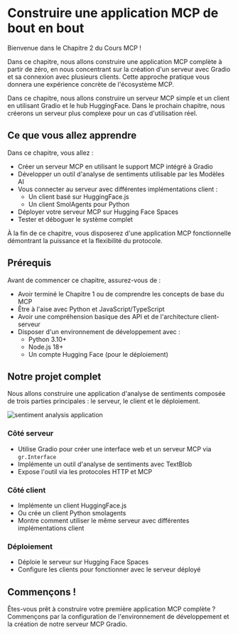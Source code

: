 
# Construire une application MCP de bout en bout

Bienvenue dans le Chapitre 2 du Cours MCP !

Dans ce chapitre, nous allons construire une application MCP complète à partir de zéro, en nous concentrant sur la création d'un serveur avec Gradio et sa connexion avec plusieurs clients. Cette approche pratique vous donnera une expérience concrète de l'écosystème MCP.

<Astuce>

Dans ce chapitre, nous allons construire un serveur MCP simple et un client en utilisant Gradio et le hub HuggingFace. Dans le prochain chapitre, nous créerons un serveur plus complexe pour un cas d'utilisation réel.

</Astuce>

## Ce que vous allez apprendre

Dans ce chapitre, vous allez :

- Créer un serveur MCP en utilisant le support MCP intégré à Gradio
- Développer un outil d'analyse de sentiments utilisable par les Modèles AI
- Vous connecter au serveur avec différentes implémentations client :
  - Un client basé sur HuggingFace.js
  - Un client SmolAgents pour Python
- Déployer votre serveur MCP sur Hugging Face Spaces
- Tester et déboguer le système complet

À la fin de ce chapitre, vous disposerez d'une application MCP fonctionnelle démontrant la puissance et la flexibilité du protocole.

## Prérequis

Avant de commencer ce chapitre, assurez-vous de :

- Avoir terminé le Chapitre 1 ou de comprendre les concepts de base du MCP
- Être à l'aise avec Python et JavaScript/TypeScript
- Avoir une compréhension basique des API et de l'architecture client-serveur
- Disposer d'un environnement de développement avec :
  - Python 3.10+
  - Node.js 18+
  - Un compte Hugging Face (pour le déploiement)

## Notre projet complet

Nous allons construire une application d'analyse de sentiments composée de trois parties principales : le serveur, le client et le déploiement.

![sentiment analysis application](https://huggingface.co/datasets/mcp-course/images/resolve/main/unit2/1.png)

### Côté serveur

- Utilise Gradio pour créer une interface web et un serveur MCP via `gr.Interface`
- Implémente un outil d'analyse de sentiments avec TextBlob
- Expose l'outil via les protocoles HTTP et MCP

### Côté client

- Implémente un client HuggingFace.js
- Ou crée un client Python smolagents
- Montre comment utiliser le même serveur avec différentes implémentations client

### Déploiement

- Déploie le serveur sur Hugging Face Spaces
- Configure les clients pour fonctionner avec le serveur déployé

## Commençons !

Êtes-vous prêt à construire votre première application MCP complète ? Commençons par la configuration de l'environnement de développement et la création de notre serveur MCP Gradio.